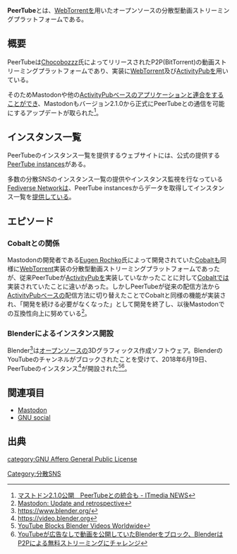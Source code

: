 {{Infobox software
| Name                = {{Ruby|PeerTube|ピアチューブ}}
| Image               = [[ファイル:Peertube-2017-12-26.png|120px|PeerTube]]
| Developer           = [https://framapiaf.org/@Chocobozzz Chocobozzz]
| SourceCode          = [https://github.com/Chocobozzz/PeerTube GitHub]
| Platform            = Web
| ProgrammingLanguage = TypeScript (Node.js)
| Kifu                = [https://soutenir.framasoft.org/en/ Framasoft]
| License             = [[GNU Affero General Public License]] 3.0
| Web                 = https://joinpeertube.org/<br />[https://peertube.cpy.re 開発者によるデモサーバ]
}}'''PeerTube'''とは、[[WebTorrent]]を用いたオープンソースの分散型動画ストリーミングプラットフォームである。

== 概要 ==
PeerTubeは[https://framapiaf.org/@Chocobozzz Chocobozzz]氏によってリリースされたP2P(BitTorrent)の動画ストリーミングプラットフォームであり、実装に[[WebTorrent]]及び[[ActivityPub]]を用いている。

そのためMastodonや他の[[ActivityPub]]ベースのアプリケーションと[[連合]]をすることができ、Mastodonもバージョン2.1.0から正式にPeerTubeとの通信を可能にするアップデートが取られた<ref>[http://www.itmedia.co.jp/news/articles/1712/16/news014.html マストドン2.1.0公開　PeerTubeとの統合も - ITmedia NEWS]</ref>。

==インスタンス一覧==
PeerTubeのインスタンス一覧を提供するウェブサイトには、公式の提供する[https://instances.joinpeertube.org PeerTube instances]がある。

多数の分散SNSのインスタンス一覧の提供やインスタンス監視を行なっている[[Fediverse Network]]は、PeerTube instancesからデータを取得してインスタンス一覧を[https://fediverse.network/peertube 提供している]。

==エピソード==
=== Cobaltとの関係 ===
Mastodonの開発者である[[Eugen Rochko]]氏によって開発されていた[[Cobalt]]も同様に[[WebTorrent]]実装の分散型動画ストリーミングプラットフォームであったが、従来PeerTubeが[[ActivityPub]]を実装していなかったことに対して[[Cobalt]]では実装されていたことに違いがあった。しかしPeerTubeが従来の配信方法から[[ActivityPub]]ベースの配信方法に切り替えたことでCobaltと同様の機能が実装され、「開発を続ける必要がなくなった」として開発を終了し、以後Mastodonでの互換性向上に努めている<ref>[https://www.patreon.com/posts/15635446 Mastodon: Update and retrospective]</ref>。

===Blenderによるインスタンス開設===
Blender<ref>https://www.blender.org/</ref>は[[オープンソース]]の3Dグラフィックス作成ソフトウェア。BlenderのYouTubeのチャンネルがブロックされたことを受けて、2018年6月19日、PeerTubeのインスタンス<ref>https://video.blender.org</ref>が開設された<ref>[https://www.blender.org/media-exposure/youtube-blocks-blender-videos-worldwide/ YouTube Blocks Blender Videos Worldwide]</ref><ref>[https://gigazine.net/news/20180621-blender-switch-youtube-to-peertube/ YouTubeが広告なしで動画を公開していたBlenderをブロック、BlenderはP2Pによる無料ストリーミングにチャレンジ]</ref>。

== 関連項目 ==
*[[Mastodon]]
*[[GNU social]]

== 出典 ==
<references />

[[Category:分散SNS]]
[[category:GNU Affero General Public License]]